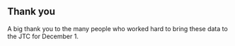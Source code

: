 ## Thank you

A big thank you to the many people who worked hard to bring these data
to the JTC for December 1.